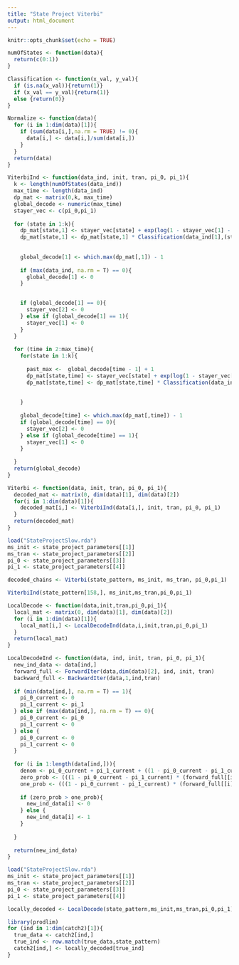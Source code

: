 ```yaml
---
title: "State Project Viterbi"
output: html_document
---
```


```r
knitr::opts_chunk$set(echo = TRUE)
```


```r
numOfStates <- function(data){
  return(c(0:1))
}
```

```r
Classification <- function(x_val, y_val){
  if (is.na(x_val)){return(1)}
  if (x_val == y_val){return(1)}
  else {return(0)}
}
```

```r
Normalize <- function(data){
  for (i in 1:dim(data)[1]){
    if (sum(data[i,],na.rm = TRUE) != 0){
      data[i,] <- data[i,]/sum(data[i,])
    }
  }
  return(data)
}
```

```r
ViterbiInd <- function(data_ind, init, tran, pi_0, pi_1){
  k <- length(numOfStates(data_ind))
  max_time <- length(data_ind)
  dp_mat <- matrix(0,k, max_time)
  global_decode <- numeric(max_time)
  stayer_vec <- c(pi_0,pi_1)
  
  for (state in 1:k){
    dp_mat[state,1] <- stayer_vec[state] + exp(log(1 - stayer_vec[1] - stayer_vec[2]) + log(init[state]))
    dp_mat[state,1] <- dp_mat[state,1] * Classification(data_ind[1],(state - 1))
    
    
    global_decode[1] <- which.max(dp_mat[,1]) - 1
    
    if (max(data_ind, na.rm = T) == 0){
      global_decode[1] <- 0
    }

    
    if (global_decode[1] == 0){
      stayer_vec[2] <- 0
    } else if (global_decode[1] == 1){
      stayer_vec[1] <- 0
    }
  }
  
  for (time in 2:max_time){
    for(state in 1:k){
      
      past_max <-  global_decode[time - 1] + 1
      dp_mat[state,time] <- stayer_vec[state] + exp(log(1 - stayer_vec[1] - stayer_vec[2]) + log(dp_mat[past_max,(time - 1)]) + log(tran[past_max,state]))
      dp_mat[state,time] <- dp_mat[state,time] * Classification(data_ind[time],(state - 1))
     
      
    }
    
    global_decode[time] <- which.max(dp_mat[,time]) - 1
    if (global_decode[time] == 0){
      stayer_vec[2] <- 0
    } else if (global_decode[time] == 1){
      stayer_vec[1] <- 0
    }
    
  }
  return(global_decode)
}
```

```r
Viterbi <- function(data, init, tran, pi_0, pi_1){
  decoded_mat <- matrix(0, dim(data)[1], dim(data)[2])
  for(i in 1:dim(data)[1]){
    decoded_mat[i,] <- ViterbiInd(data[i,], init, tran, pi_0, pi_1)
  }
  return(decoded_mat)
}
```

```r
load("StateProjectSlow.rda")
ms_init <- state_project_parameters[[1]]
ms_tran <- state_project_parameters[[2]]
pi_0 <- state_project_parameters[[3]]
pi_1 <- state_project_parameters[[4]]

decoded_chains <- Viterbi(state_pattern, ms_init, ms_tran, pi_0,pi_1)

ViterbiInd(state_pattern[158,], ms_init,ms_tran,pi_0,pi_1)
```

```r
LocalDecode <- function(data,init,tran,pi_0,pi_1){
  local_mat <- matrix(0, dim(data)[1], dim(data)[2])
  for (i in 1:dim(data)[1]){
    local_mat[i,] <- LocalDecodeInd(data,i,init,tran,pi_0,pi_1)
  }
  return(local_mat)
}
```

```r
LocalDecodeInd <- function(data, ind, init, tran, pi_0, pi_1){
  new_ind_data <- data[ind,] 
  forward_full <- ForwardIter(data,dim(data)[2], ind, init, tran)
  backward_full <- BackwardIter(data,1,ind,tran)
  
  if (min(data[ind,], na.rm = T) == 1){
    pi_0_current <- 0
    pi_1_current <- pi_1
  } else if (max(data[ind,], na.rm = T) == 0){
    pi_0_current <- pi_0
    pi_1_current <- 0
  } else {
    pi_0_current <- 0
    pi_1_current <- 0
  }
  
  for (i in 1:length(data[ind,])){
    denom <- pi_0_current + pi_1_current + ((1 - pi_0_current - pi_1_current)*(forward_full[[i]] %*% backward_full[[i]]))
    zero_prob <- (((1 - pi_0_current - pi_1_current) * (forward_full[[i]][1] * backward_full[[i]][1])) + pi_0_current) /denom
    one_prob <- (((1 - pi_0_current - pi_1_current) * (forward_full[[i]][2] * backward_full[[i]][2])) + pi_1_current) /denom
    
    if (zero_prob > one_prob){
      new_ind_data[i] <- 0
    } else {
      new_ind_data[i] <- 1
    }
    
  }
  
  return(new_ind_data)
}
```

```r
load("StateProjectSlow.rda")
ms_init <- state_project_parameters[[1]]
ms_tran <- state_project_parameters[[2]]
pi_0 <- state_project_parameters[[3]]
pi_1 <- state_project_parameters[[4]]

locally_decoded <- LocalDecode(state_pattern,ms_init,ms_tran,pi_0,pi_1)

```

```r
library(prodlim)
for (ind in 1:dim(catch2)[1]){
  true_data <- catch2[ind,]
  true_ind <- row.match(true_data,state_pattern)
  catch2[ind,] <- locally_decoded[true_ind]
}

```



